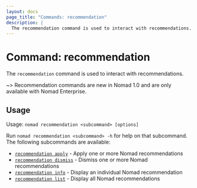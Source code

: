 ```yaml
---
layout: docs
page_title: "Commands: recommendation"
description: |
  The recommendation command is used to interact with recommendations.
---
```


# Command: recommendation

The `recommendation` command is used to interact with recommendations.

~> Recommendation commands are new in Nomad 1.0 and are only available with
Nomad Enterprise.

## Usage

Usage: `nomad recommendation <subcommand> [options]`

Run `nomad recommendation <subcommand> -h` for help on that subcommand. The following
subcommands are available:

- [`recommendation apply`][recommendationapply] - Apply one or more Nomad recommendations
- [`recommendation dismiss`][recommendationdismiss] - Dismiss one or more Nomad recommendations
- [`recommendation info`][recommendationinfo] - Display an individual Nomad recommendation
- [`recommendation list`][recommendationlist] - Display all Nomad recommendations

[recommendationapply]: /docs/commands/recommendation/apply
[recommendationdismiss]: /docs/commands/recommendation/dismiss
[recommendationinfo]: /docs/commands/recommendation/info
[recommendationlist]: /docs/commands/recommendation/list
